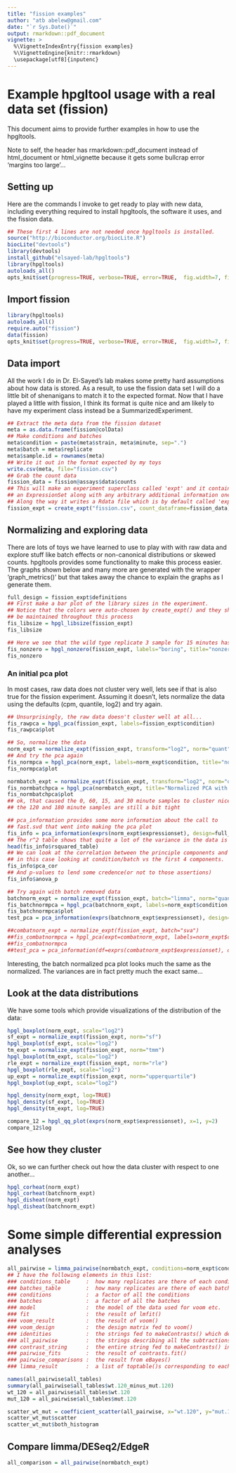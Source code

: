 ```yaml
---
title: "fission examples"
author: "atb abelew@gmail.com"
date: "`r Sys.Date()`"
output: rmarkdown::pdf_document
vignette: >
  %\VignetteIndexEntry{fission examples}
  %\VignetteEngine{knitr::rmarkdown}
  \usepackage[utf8]{inputenc}
---
```


# Example hpgltool usage with a real data set (fission)

This document aims to provide further examples in how to use the hpgltools.

Note to self, the header has rmarkdown::pdf_document instead of html_document or html_vignette because it gets some bullcrap error 'margins too large'...

## Setting up

Here are the commands I invoke to get ready to play with new data, including everything
required to install hpgltools, the software it uses, and the fission data.

```r

## These first 4 lines are not needed once hpgltools is installed.
source("http://bioconductor.org/biocLite.R")
biocLite("devtools")
library(devtools)
install_github("elsayed-lab/hpgltools")
library(hpgltools)
autoloads_all()
opts_knit$set(progress=TRUE, verbose=TRUE, error=TRUE,  fig.width=7, fig.height=7)

```

## Import fission

```r

library(hpgltools)
autoloads_all()
require.auto("fission")
data(fission)
opts_knit$set(progress=TRUE, verbose=TRUE, error=TRUE,  fig.width=7, fig.height=7)

```

## Data import

All the work I do in Dr. El-Sayed's lab makes some pretty hard assumptions about how data is stored.
As a result, to use the fission data set I will do a little bit of shenanigans to match it to the
expected format.  Now that I have played a little with fission, I think its format is quite nice
and am likely to have my experiment class instead be a SummarizedExperiment.

```r

## Extract the meta data from the fission dataset
meta = as.data.frame(fission@colData)
## Make conditions and batches
meta$condition = paste(meta$strain, meta$minute, sep=".")
meta$batch = meta$replicate
meta$sample.id = rownames(meta)
## Write it out in the format expected by my toys
write.csv(meta, file="fission.csv")
## Grab the count data
fission_data = fission@assays$data$counts
## This will make an experiment superclass called 'expt' and it contains
## an ExpressionSet along with any arbitrary additional information one might want to include.
## Along the way it writes a Rdata file which is by default called 'expt.Rdata'
fission_expt = create_expt("fission.csv", count_dataframe=fission_data)

```

## Normalizing and exploring data

There are lots of toys we have learned to use to play with with raw data and explore stuff like
batch effects or non-canonical distributions or skewed counts.  hpgltools provides some functionality
to make this process easier.  The graphs shown below and many more are generated with the wrapper
'graph_metrics()' but that takes away the chance to explain the graphs as I generate them.

```r

full_design = fission_expt$definitions
## First make a bar plot of the library sizes in the experiment.
## Notice that the colors were auto-chosen by create_expt() and they should
## be maintained throughout this process
fis_libsize = hpgl_libsize(fission_expt)
fis_libsize

## Here we see that the wild type replicate 3 sample for 15 minutes has fewer non-zero genes than all its friends.
fis_nonzero = hpgl_nonzero(fission_expt, labels="boring", title="nonzero vs. cpm")
fis_nonzero

```

### An initial pca plot

In most cases, raw data does not cluster very well, lets see if that is also true for the fission experiment.
Assuming it doesn't, lets normalize the data using the defaults (cpm, quantile, log2) and try again.

```r

## Unsurprisingly, the raw data doesn't cluster well at all...
fis_rawpca = hpgl_pca(fission_expt, labels=fission_expt$condition)
fis_rawpca$plot

## So, normalize the data
norm_expt = normalize_expt(fission_expt, transform="log2", norm="quant", convert="cpm")
## And try the pca again
fis_normpca = hpgl_pca(norm_expt, labels=norm_expt$condition, title="normalized pca")
fis_normpca$plot

normbatch_expt = normalize_expt(fission_expt, transform="log2", norm="quant", convert="cpm", batch="sva")
fis_normbatchpca = hpgl_pca(normbatch_expt, title="Normalized PCA with batch effect correction.")
fis_normbatchpca$plot
## ok, that caused the 0, 60, 15, and 30 minute samples to cluster nicely
## the 120 and 180 minute samples are still a bit tight

## pca_information provides some more information about the call to
## fast.svd that went into making the pca plot
fis_info = pca_information(exprs(norm_expt$expressionset), design=full_design, factors=c("condition","batch","strain","minute"), num_components=6)
## The r^2 table shows that quite a lot of the variance in the data is explained by condition
head(fis_info$rsquared_table)
## We can look at the correlation between the principle components and the factors in the experiment
## in this case looking at condition/batch vs the first 4 components.
fis_info$pca_cor
## And p-values to lend some credence(or not to those assertions)
fis_info$anova_p

## Try again with batch removed data
batchnorm_expt = normalize_expt(fission_expt, batch="limma", norm="quant", transform="log2", convert="cpm")
fis_batchnormpca = hpgl_pca(batchnorm_expt, labels=norm_expt$condition, title="limma corrected pca")
fis_batchnormpca$plot
test_pca = pca_information(exprs(batchnorm_expt$expressionset), design=full_design, factors=c("condition","batch","strain","minute"), num_components=6)

##combatnorm_expt = normalize_expt(fission_expt, batch="sva")
##fis_combatnormpca = hpgl_pca(expt=combatnorm_expt, labels=norm_expt$condition, title="sva corrected pca")
##fis_combatnormpca
##test_pca = pca_information(df=exprs(combatnorm_expt$expressionset), design=full_design, factors=c("condition","batch","strain","minute"), num_components=6)

```

Interesting, the batch normalized pca plot looks much the same as the normalized.
The variances are in fact pretty much the exact same...

## Look at the data distributions

We have some tools which provide visualizations of the distribution of the data:

```r

hpgl_boxplot(norm_expt, scale="log2")
sf_expt = normalize_expt(fission_expt, norm="sf")
hpgl_boxplot(sf_expt, scale="log2")
tm_expt = normalize_expt(fission_expt, norm="tmm")
hpgl_boxplot(tm_expt, scale="log2")
rle_expt = normalize_expt(fission_expt, norm="rle")
hpgl_boxplot(rle_expt, scale="log2")
up_expt = normalize_expt(fission_expt, norm="upperquartile")
hpgl_boxplot(up_expt, scale="log2")

hpgl_density(norm_expt, log=TRUE)
hpgl_density(sf_expt, log=TRUE)
hpgl_density(tm_expt, log=TRUE)

compare_12 = hpgl_qq_plot(exprs(norm_expt$expressionset), x=1, y=2)
compare_12$log

```

## See how they cluster

Ok, so we can further check out how the data cluster with respect to one another...

```r

hpgl_corheat(norm_expt)
hpgl_corheat(batchnorm_expt)
hpgl_disheat(norm_expt)
hpgl_disheat(batchnorm_expt)

```

# Some simple differential expression analyses

```r

all_pairwise = limma_pairwise(normbatch_expt, conditions=norm_expt$conditions, batches=norm_expt$batches)
## I have the following elements in this list:
### conditions_table     :  how many replicates are there of each condition
### batches_table        :  how many replicates are there of each batch
### conditions           :  a factor of all the conditions
### batches              :  a factor of all the batches
### model                :  the model of the data used for voom etc.
### fit                  :  the result of lmfit()
### voom_result          :  the result of voom()
### voom_design          :  the design matrix fed to voom()
### identities           :  the strings fed to makeContrasts() which describe each sample alone
### all_pairwise         :  the strings describing all the subtractions fed to makeContrasts()
### contrast_string      :  the entire string fed to makeContrasts() including the design etc.
### pairwise_fits        :  the result of contrasts.fit()
### pairwise_comparisons :  the result from eBayes()
### limma_result         :  a list of toptable()s corresponding to each pairwise comparison

names(all_pairwise$all_tables)
summary(all_pairwise$all_tables$wt.120_minus_mut.120)
wt_120 = all_pairwise$all_tables$wt.120
mut_120 = all_pairwise$all_tables$mut.120

scatter_wt_mut = coefficient_scatter(all_pairwise, x="wt.120", y="mut.120", gvis_filename=NULL)
scatter_wt_mut$scatter
scatter_wt_mut$both_histogram

```


## Compare limma/DESeq2/EdgeR

```r

all_comparison = all_pairwise(normbatch_expt)

```
